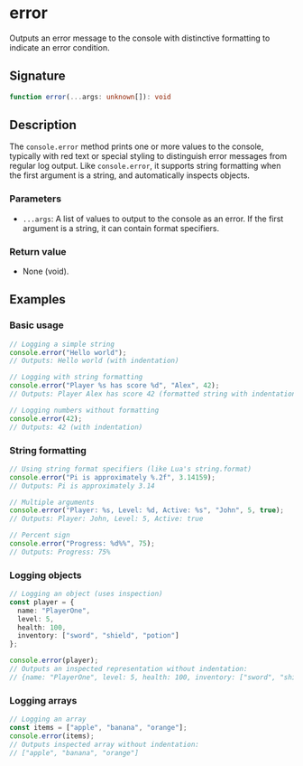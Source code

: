 # error

Outputs an error message to the console with distinctive formatting to indicate an error condition.

## Signature

```ts
function error(...args: unknown[]): void
```

## Description

The `console.error` method prints one or more values to the console, typically with red text or special styling to distinguish error messages from regular log output. Like `console.error`, it supports string formatting when the first argument is a string, and automatically inspects objects.

### Parameters
- `...args`: A list of values to output to the console as an error. If the first argument is a string, it can contain format specifiers.

### Return value
- None (void).

## Examples

### Basic usage

```ts
// Logging a simple string
console.error("Hello world");
// Outputs: Hello world (with indentation)

// Logging with string formatting
console.error("Player %s has score %d", "Alex", 42);
// Outputs: Player Alex has score 42 (formatted string with indentation)

// Logging numbers without formatting
console.error(42);
// Outputs: 42 (with indentation)
```

### String formatting

```ts
// Using string format specifiers (like Lua's string.format)
console.error("Pi is approximately %.2f", 3.14159);
// Outputs: Pi is approximately 3.14

// Multiple arguments
console.error("Player: %s, Level: %d, Active: %s", "John", 5, true);
// Outputs: Player: John, Level: 5, Active: true

// Percent sign
console.error("Progress: %d%%", 75);
// Outputs: Progress: 75%
```

### Logging objects

```ts
// Logging an object (uses inspection)
const player = {
  name: "PlayerOne",
  level: 5,
  health: 100,
  inventory: ["sword", "shield", "potion"]
};

console.error(player);
// Outputs an inspected representation without indentation:
// {name: "PlayerOne", level: 5, health: 100, inventory: ["sword", "shield", "potion"]}
```

### Logging arrays

```ts
// Logging an array
const items = ["apple", "banana", "orange"];
console.error(items);
// Outputs inspected array without indentation:
// ["apple", "banana", "orange"]
```